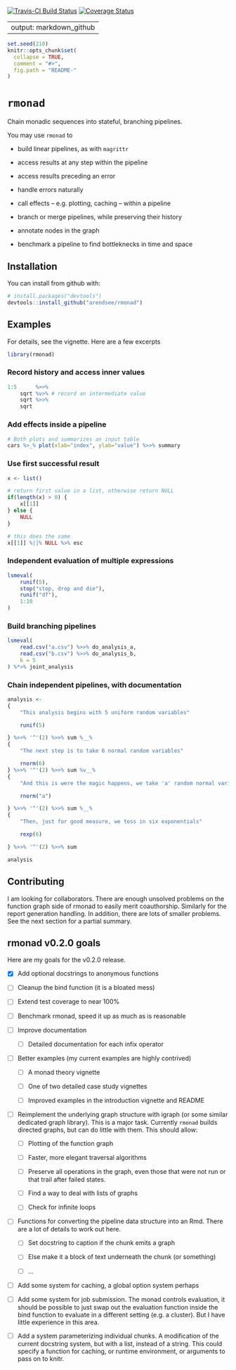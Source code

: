 [![Travis-CI Build Status](https://travis-ci.org/arendsee/rmonad.svg?branch=dev)](https://travis-ci.org/arendsee/rmonad)
[![Coverage Status](https://img.shields.io/codecov/c/github/arendsee/rmonad/dev.svg)](https://codecov.io/github/arendsee/rmonad?branch=dev)

---
output: markdown_github 
---

<!-- README.md is generated from README.Rmd. Please edit that file -->


```r
set.seed(210)
knitr::opts_chunk$set(
  collapse = TRUE,
  comment = "#>",
  fig.path = "README-"
)
```

# `rmonad`

Chain monadic sequences into stateful, branching pipelines.

You may use `rmonad` to

 * build linear pipelines, as with `magrittr`

 * access results at any step within the pipeline

 * access results preceding an error

 * handle errors naturally

 * call effects -- e.g. plotting, caching -- within a pipeline

 * branch or merge pipelines, while preserving their history

 * annotate nodes in the graph

 * benchmark a pipeline to find bottleknecks in time and space 


## Installation

You can install from github with:

```r
# install.packages("devtools")
devtools::install_github("arendsee/rmonad")
```

## Examples

For details, see the vignette. Here are a few excerpts

```r
library(rmonad)
```


### Record history and access inner values

```r
1:5      %>>%
    sqrt %v>% # record an intermediate value
    sqrt %>>%
    sqrt
```


### Add effects inside a pipeline

```r
# Both plots and summarizes an input table
cars %>_% plot(xlab="index", ylab="value") %>>% summary
```


### Use first successful result

```r
x <- list()

# return first value in a list, otherwise return NULL
if(length(x) > 0) {
    x[[1]]
} else {
    NULL
}

# this does the same
x[[1]] %||% NULL %>% esc
```


### Independent evaluation of multiple expressions

```r
lsmeval(
    runif(5),
    stop("stop, drop and die"),
    runif("df"),
    1:10
)
```


### Build branching pipelines

```r
lsmeval(
    read.csv("a.csv") %>>% do_analysis_a,
    read.csv("b.csv") %>>% do_analysis_b,
    k = 5
) %*>% joint_analysis
```


### Chain independent pipelines, with documentation

```r
analysis <- 
{
    "This analysis begins with 5 uniform random variables"

    runif(5)

} %>>% '^'(2) %>>% sum %__%
{
    "The next step is to take 6 normal random variables"

    rnorm(6)  
} %>>% '^'(2) %>>% sum %v__%
{
    "And this is were the magic happens, we take 'a' random normal variables"

    rnorm("a")

} %>>% '^'(2) %>>% sum %__%
{
    "Then, just for good measure, we toss in six exponentials"

    rexp(6)

} %>>% '^'(2) %>>% sum

analysis
```

## Contributing

I am looking for collaborators. There are enough unsolved problems on the
function graph side of rmonad to easily merit coauthorship. Similarly for the
report generation handling. In addition, there are lots of smaller problems.
See the next section for a partial summary.

## rmonad v0.2.0 goals

Here are my goals for the v0.2.0 release.

 - [x] Add optional docstrings to anonymous functions 

 - [ ] Cleanup the bind function (it is a bloated mess)

 - [ ] Extend test coverage to near 100%

 - [ ] Benchmark rmonad, speed it up as much as is reasonable

 - [ ] Improve documentation
      
   - [ ] Detailed documentation for each infix operator

 - [ ] Better examples (my current examples are highly contrived)

   - [ ] A monad theory vignette

   - [ ] One of two detailed case study vignettes

   - [ ] Improved examples in the introduction vignette and README

 - [ ] Reimplement the underlying graph structure with igraph (or some similar
   dedicated graph library). This is a major task. Currently `rmonad` builds
   directed graphs, but can do little with them. This should allow:

   - [ ] Plotting of the function graph

   - [ ] Faster, more elegant traversal algorithms

   - [ ] Preserve all operations in the graph, even those that were not run
     or that trail after failed states.

   - [ ] Find a way to deal with lists of graphs

   - [ ] Check for infinite loops

 - [ ] Functions for converting the pipeline data structure into an Rmd. There
   are a lot of details to work out here.

   - [ ] Set docstring to caption if the chunk emits a graph

   - [ ] Else make it a block of text underneath the chunk (or something)

   - [ ] ...

 - [ ] Add some system for caching, a global option system perhaps

 - [ ] Add some system for job submission. The monad controls evaluation, it
   should be possible to just swap out the evaluation function inside the bind
   function to evaluate in a different setting (e.g. a cluster). But I have
   little experience in this area.

 - [ ] Add a system parameterizing individual chunks. A modification of the
   current docstring system, but with a list, instead of a string. This could
   specify a function for caching, or runtime environment, or arguments to pass
   on to knitr.
